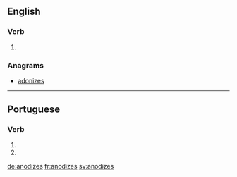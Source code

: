 ==English==

===Verb===
{{head|en}}

# {{en-third-person singular of|anodize}}

===Anagrams===
* [[adonizes#English|adonizes]]

----

==Portuguese==

===Verb===
{{head|pt|verb form}}

# {{conjugation of|anodizar||2|s|present|subjunctive|lang=pt}}
# {{conjugation of|anodizar||2|s|negative|imperative|lang=pt}}

[[de:anodizes]]
[[fr:anodizes]]
[[sv:anodizes]]